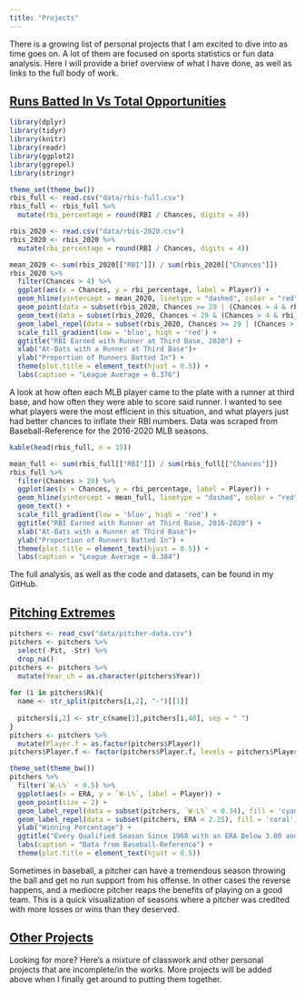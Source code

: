 ```yaml
---
title: "Projects"
---
```


There is a growing list of personal projects that I am excited to dive into as time goes on. A lot of them are focused on sports statistics or fun data analysis. Here I will provide a brief overview of what I have done, as well as links to the full body of work.

## [Runs Batted In Vs Total Opportunities](https://github.com/tdpotter58/rbis-per-opportunity)

```r
library(dplyr)
library(tidyr)
library(knitr)
library(readr)
library(ggplot2)
library(ggrepel)
library(stringr)
```

```r
theme_set(theme_bw())
rbis_full <- read.csv("data/rbis-full.csv")
rbis_full <- rbis_full %>%
  mutate(rbi_percentage = round(RBI / Chances, digits = 4))

rbis_2020 <- read.csv("data/rbis-2020.csv")
rbis_2020 <- rbis_2020 %>%
  mutate(rbi_percentage = round(RBI / Chances, digits = 4))

mean_2020 <- sum(rbis_2020[["RBI"]]) / sum(rbis_2020[["Chances"]])
rbis_2020 %>%
  filter(Chances > 4) %>%
  ggplot(aes(x = Chances, y = rbi_percentage, label = Player)) + 
  geom_hline(yintercept = mean_2020, linetype = "dashed", color = "red", size = 2) +
  geom_point(data = subset(rbis_2020, Chances >= 29 | (Chances > 4 & rbi_percentage > 0.65))) + 
  geom_text(data = subset(rbis_2020, Chances < 29 & (Chances > 4 & rbi_percentage <= 0.65)),size = 3) +
  geom_label_repel(data = subset(rbis_2020, Chances >= 29 | (Chances > 4 & rbi_percentage > 0.65)), aes(fill = RBI),size = 3) +
  scale_fill_gradient(low = 'blue', high = 'red') +
  ggtitle("RBI Earned with Runner at Third Base, 2020") +
  xlab("At-Bats with a Runner at Third Base")+
  ylab("Proportion of Runners Batted In") +
  theme(plot.title = element_text(hjust = 0.5)) +
  labs(caption = "League Average = 0.376")
```
A look at how often each MLB player came to the plate with a runner at third base, and how often they were able to score said runner. I wanted to see what players were the most efficient in this situation, and what players just had better chances to inflate their RBI numbers. Data was scraped from Baseball-Reference for the 2016-2020 MLB seasons.

```r


kable(head(rbis_full, n = 15))

mean_full <- sum(rbis_full[["RBI"]]) / sum(rbis_full[["Chances"]])
rbis_full %>%
  filter(Chances > 20) %>%
  ggplot(aes(x = Chances, y = rbi_percentage, label = Player)) + 
  geom_hline(yintercept = mean_full, linetype = "dashed", color = "red", size = 2) +
  geom_text() +
  scale_fill_gradient(low = 'blue', high = 'red') +
  ggtitle("RBI Earned with Runner at Third Base, 2016-2020") +
  xlab("At-Bats with a Runner at Third Base")+
  ylab("Proportion of Runners Batted In") +
  theme(plot.title = element_text(hjust = 0.5)) +
  labs(caption = "League Average = 0.384")
```

The full analysis, as well as the code and datasets, can be found in my GitHub.

## [Pitching Extremes](https://github.com/tdpotter58/pitching-extremes)

```r
pitchers <- read_csv("data/pitcher-data.csv")
pitchers <- pitchers %>%
  select(-Pit, -Str) %>%
  drop_na()
pitchers <- pitchers %>%
  mutate(Year_ch = as.character(pitchers$Year))
         
for (i in pitchers$Rk){
  name <- str_split(pitchers[i,2], "-")[[1]]
  
  pitchers[i,2] <- str_c(name[1],pitchers[i,48], sep = " ")
}
pitchers <- pitchers %>%
  mutate(Player.f = as.factor(pitchers$Player))
pitchers$Player.f <- factor(pitchers$Player.f, levels = pitchers$Player.f[order(pitchers$`W-L%`)])

theme_set(theme_bw())
pitchers %>%
  filter(`W-L%` < 0.5) %>%
  ggplot(aes(x = ERA, y = `W-L%`, label = Player)) + 
  geom_point(size = 2) +
  geom_label_repel(data = subset(pitchers, `W-L%` < 0.34), fill = 'cyan') +
  geom_label_repel(data = subset(pitchers, ERA < 2.25), fill = 'coral') +
  ylab("Winning Percentage") +
  ggtitle("Every Qualified Season Since 1968 with an ERA Below 3.00 and More Losses than Wins") +
  labs(caption = "Data from Baseball-Reference") +
  theme(plot.title = element_text(hjust = 0.5)) 
```

Sometimes in baseball, a pitcher can have a tremendous season throwing the ball and get no run support from his offense. In other cases the reverse happens, and a mediocre pitcher reaps the benefits of playing on a good team. This is a quick visualization of seasons where a pitcher was credited with more losses or wins than they deserved. 

## [Other Projects](https://github.com/tdpotter58)

Looking for more? Here's a mixture of classwork and other personal projects that are incomplete/in the works. More projects will be added above when I finally get around to putting them together.

